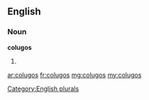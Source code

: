 ==English==

===Noun===
'''colugos'''

# {{plural of|colugo}}

[[Category:English plurals]]

[[ar:colugos]]
[[fr:colugos]]
[[mg:colugos]]
[[my:colugos]]